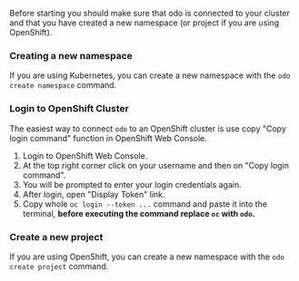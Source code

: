 
Before starting you should make sure that odo is connected to your cluster and that you have created a new namespace (or project if you are using OpenShift).

<Tabs groupId="quickstart">
  <TabItem value="kubernetes" label="Kubernetes">

### Creating a new namespace

If you are using Kubernetes, you can create a new namespace with the `odo create namespace` command.

<CreateNamespaceOutput />

  </TabItem>
  <TabItem value="openshift" label="OpenShift">

### Login to OpenShift Cluster

The easiest way to connect `odo` to an OpenShift cluster is use copy "Copy login command" function in OpenShift Web Console.

1. Login to OpenShift Web Console.
2. At the top right corner click on your username and then on "Copy login command".
3. You will be prompted to enter your login credentials again.
4. After login, open "Display Token" link.
5. Copy whole `oc login --token ...` command and paste it into the terminal, **before executing the command replace `oc` with `odo`.**

### Create a new project

If you are using OpenShift, you can create a new namespace with the `odo create project` command.

<CreateProjectOutput />

  </TabItem>
</Tabs>